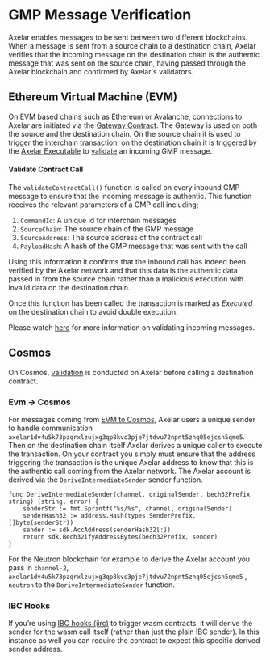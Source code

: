 # GMP Message Verification

Axelar enables messages to be sent between two different blockchains. When a message is sent from a source chain to a destination chain, Axelar verifies that the incoming message on the destination chain is the authentic message that was sent on the source chain, having passed through the Axelar blockchain and confirmed by Axelar's validators.

## Ethereum Virtual Machine (EVM)

On EVM based chains such as Ethereum or Avalanche, connections to Axelar are initiated via the [Gateway Contract](https://github.com/axelarnetwork/axelar-cgp-solidity/blob/main/contracts/AxelarGateway.sol). The Gateway is used on both the source and the destination chain. On the source chain it is used to trigger the interchain transaction, on the destination chain it is triggered by the [Axelar Executable](https://github.com/axelarnetwork/axelar-gmp-sdk-solidity/blob/main/contracts/executable/AxelarExecutable.sol) to [validate](https://github.com/axelarnetwork/axelar-cgp-solidity/blob/2023fadee722c3896f1071c2a9d578436643c5a7/contracts/AxelarGateway.sol#L233) an incoming GMP message.

#### Validate Contract Call

The `validateContractCall()` function is called on every inbound GMP message to ensure that the incoming message is authentic. This function receives the relevant parameters of a GMP call including;

1. `CommandId`: A unique id for interchain messages
2. `SourceChain`: The source chain of the GMP message
3. `SourceAddress`: The source address of the contract call
4. `PayloadHash`: A hash of the GMP message that was sent with the call

Using this information it confirms that the inbound call has indeed been verified by the Axelar network and that this data is the authentic data passed in from the source chain rather than a malicious execution with invalid data on the destination chain.

Once this function has been called the transaction is marked as _Executed_ on the destination chain to avoid double execution.

Please watch [here](https://www.youtube.com/watch?v=qF9cVhcD2CY) for more information on validating incoming messages.

## Cosmos

On Cosmos, [validation](/dev/general-message-passing/cosmos-gmp/overview/#establishing-a-path-of-trust) is conducted on Axelar before calling a destination contract.

### Evm -> Cosmos

For messages coming from [EVM to Cosmos](https://github.com/axelarnetwork/evm-cosmos-gmp-sample/tree/main/cosmwasm-integration#authenticate-the-sender), Axelar users a unique sender to handle communication `axelar1dv4u5k73pzqrxlzujxg3qp8kvc3pje7jtdvu72npnt5zhq05ejcsn5qme5`. Then on the destination chain itself Axelar derives a unique caller to execute the transaction. On your contract you simply must ensure that the address triggering the transaction is the unique Axelar address to know that this is the authentic call coming from the Axelar network. The Axelar account is derived via the `DeriveIntermediateSender` sender function.

```
func DeriveIntermediateSender(channel, originalSender, bech32Prefix string) (string, error) {
	senderStr := fmt.Sprintf("%s/%s", channel, originalSender)
	senderHash32 := address.Hash(types.SenderPrefix, []byte(senderStr))
	sender := sdk.AccAddress(senderHash32[:])
	return sdk.Bech32ifyAddressBytes(bech32Prefix, sender)
}
```

For the Neutron blockchain for example to derive the Axelar account you pass in `channel-2`, `axelar1dv4u5k73pzqrxlzujxg3qp8kvc3pje7jtdvu72npnt5zhq05ejcsn5qme5` , `neutron` to the `DeriveIntermediateSender` function.

### IBC Hooks

If you’re using [IBC hooks (iirc)](https://github.com/osmosis-labs/osmosis/tree/main/x/ibc-hooks#wasm-hooks) to trigger wasm contracts, it will derive the sender for the wasm call itself (rather than just the plain IBC sender). In this instance as well you can require the contract to expect this specific derived sender address.
